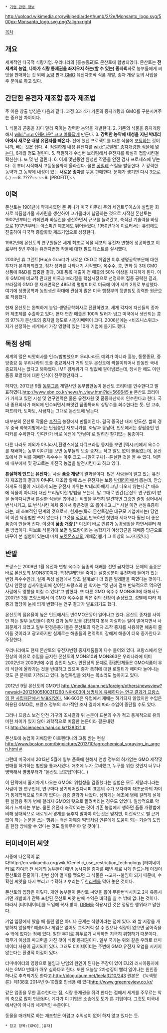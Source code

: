  * [[기업 관련 정보]]

http://upload.wikimedia.org/wikipedia/de/thumb/2/2e/Monsanto_logo.svg/500px-Monsanto_logo.svg.png?align=right

[[목차]] 
== 개요 ==
세계적인 다국적 식량기업. 우리나라의 [흥농종묘]도 몬산토에 합병되었다. 몬산토는 '''전 세계의 농업, 나아가 식량 통제권을 좌지우지 하는(할 수 있는) 종자회사'''로 농부들에게 씨앗을 판매하는 것 외에 [[농약]] 판매,[[GMO]] 유전자조작 식품 개발, 종자 개량 등의 사업을 주 분야로 하고 있다.

== 간단한 유전자 재조합 종자 제조법 ==
주 이윤 창출 방침은 다음과 같다. 과정 3과 4가 기존의 종자개량과 GMO를 구분시켜주는 중요한 차이이다.

1. 식물과 곤충을 죄다 말라 죽이는 강력한 농약을 개발한다.
2. 기존의 식물을 종자개량 해서 [[wiki:"크고 아름다운" 크고 아름답게]] 만든다.
3. '''강력한 농약에 내성을 지닌 박테리아에서 새로운 내성 유전자를 빼온다.''' 전에 했던 프로젝트를 다른 식물에 [[포팅]]하는 것이니까, 빼는 것'''은''' 쉽다.
4. [[적절]]하게 내성 유전자를 [[wiki:"공밀레" 종자개량한 식물에 넣는다.]]  6개월 정도 걸린다.
5. 적절하게 수십번 브리팅해서 유전자를 확실히 접합시킨걸 확신한다. 또 몇 년 걸린다.
6. 이제 몇년동안 완성한 작품을 안전 검사 프로세스에 넣는다. 쥐 부터 시작해서 고등동물까지 올라간다. 물론 [[공밀레]] 스킬을 발동한다.
7. 강력한 농약과 그 농약에 내성이 있는 '''새로운 종자'''를 묶음 판매한다. 문제가 생기면 다시 3으로.(..)
~~8. ????~~
~~9. [PROFIT!]~~

== 이력 ==
몬산토는 1901년에 약제사였던 존 퀴니가 미국 미주리 주의 세인트루이스에 설립한 회사로 식품첨가물 사카린을 생산하여 코카콜라에 납품하는 것으로 시작한 몬산토는 1902년부터는 카페인과 바닐린을 생산하면서 규모를 늘려갔고, 축적된 기술력을 바탕으로 1917년부터는 아스피린 제조에도 뛰어들었다. 1950년대에 이르러서는 유럽에도 진출하여 다국적 종합화학 제조기업으로 성장한다.

1982년에 몬산토의 연구원들은 세계 최초로 식물 세포의 유전자 변형에 성공하였고 이로부터 5년 후에는 유전자변형 작물에 대한 필드 테스트를 실시했다.

2003년 휴 그랜트(Hugh Grant)가 새로운 CEO로 취임한 이후 생명공학부문에 대한 투자가 본격화되었고, 점차 성과를 나타내기 시작했다. 옥수수, 콩, 면화 등 3대 GMO 상품에 R&D를 집중한 결과, 3대 품목 매출이 전 매출의 50% 이상을 차지하게 된다. 이후 GMO에 비교적 관대한 미국과 브라질을 핵심시장으로 선정하여 집중 공략한 결과, 브라질의 GMO 콩 재배면적은 485.1억 평방미터로 미국에 이어 세계 2위로 부상했다. 여기에 생명공학과 농업생산 확대에 관심이 많은 미국 행정부의 뒷받침도 강력한 원군으로 작용했다.

현재 몬산토는 완벽하게 농업-생명공학회사로 전환하였고, 세계 각지에 자신들의 종자와 제초제를 수출하고 있다. 현재 연간 매출은 100억 달러가 넘고 미국에서 생산되는 콩의 97%가 몬산토의 종자일 정도로 시장지배력이 크다. 2008년에는 <비즈니스위크>지가 선정하는 세계에서 가장 영향력 있는 10개 기업에 들기도 했다.

== 독점 상태 ==
세계의 많은 씨앗회사를 인수/합병했으며 우리나라도 예외가 아니라 흥농, 동몽종묘, 중앙종묘 등 우리나라의 토종 종묘회사가 거의 모두 몬산토에 싹쓸이되어서 한동안 국내 종묘회사는 없다고 봐야했다. IMF 경제위기 때 헐값에 팔아넘겼는데, 당시만 해도 이런 품종 로열티에 대한 인식이 전무했던지라...

하지만, 2012년 9월 [[동부그룹]] 계열사인 동부팜한농이 몬산토 코리아를 인수한다고 발표하였다.[[http://www.ebn.co.kr/news/n_view.html?id=569645 #]] 몬산토 코리아가 가지고 있던 시설 및 연구인력은 물론 유전자원 및 품종자산까지 인수한다고 한다. 국내 종묘회사가 해외에 인수되면서 빼앗긴 품종특허의 상당수를 회수한다는 듯. 단 고추, 파프리카, 토마토, 시금치는 그대로 몬산토에 남는다.

대부분의 몬산토 작물은 [[후진국]] 농장에서 만들어진다. 결국 중국산 내지 인도산. 쌀의 경우 중국 화북지방에서는 단립종인 자포니카를, 화남과 동남아, 인도에서는 장립종인 인디카를 수확한다. 인디카가 바로 예전에 '안남미'로 알려진 찰기없는 품종이다.

다른 나라도 예외가 아니라서,환경스페셜,다큐프라임 등지를 보면 [멕시코]에서 옥수수를 재배하는 농부 이야기를 보면 농부들의 토종 종자는 작고 알도 없이 볼품없는데, 몬산토에서 판 씨를 재배한 옥수수는 아주 크고 --[찰지구나]--튼실한 것을 볼 수 있다. 덕분에 내부에서 및 광고로는 후진국 농업을 발전시킨다고 하고 있다.

'''튼실하게 만드는 유전자'''는 사실 '''품종 개량'''의 결과물이다. 많은 사람들이 알고 있는 유전자 재조합의 결과가 '''아니다'''. 재조합 할때 쓰는 유전자는 보통 [[박테리아]]에서 뽑는데, 안습하게도 식물이 거대하게 되는 유전자 따위는 박테리아에서 그냥 나오지 않는다.[* 애초에 식물이 아니다] 대신 브리딩이란 방법을 쓰는데, 말 그대로 인간(몬산토 연구원)이 밭을 돌아다니면서 튼실한 식물을 뽑아내는 씨앗을 우연히 발견하면 그것만 줄창 심어내서 번식시키고, 또 번식시킨 계체 중에서 좋은것을 또 뽑아내고...[* 사실 이건 선발육종이라는, 꽤 초보적인 단계의 것으로서, 현재는(특히 몬산토같은 대규모 기업에서는) 당연히 이런 육종법만 쓰지 않는다.] 그것을 [[적절히]] 반복하면 첫번째 세대보다 훨씬 더 좋은 품종이 만들어 진다. 이것이 '''품종 개량'''.[* 이것이 바로 인류가 농경생활을 하면서부터 해 온 방법이다. 파브르 식물기에 보면 빌모랑이라는 농학자가 야생당근을 재배종 당근으로 바꾸어 본 실험이 있는데 마치 [[포켓몬스터]]의 개체값 뽑기 그 이상의 노가다였다.]

== 반발 ==
프랑스는 2008년 1월 유전자 변형 옥수수 품종의 재배를 전면 금지했다. 문제의 품종은 바로 몬산토의 MON810이다. 특정벌레만을 죽이는 살충성분이 유전자에 들어가 있는 변형 옥수수인데, 실제 독성 실험에서 당초 설계보다 더 많은 벌레들을 죽였다는 것이다. 당시 안전성 심사위원회에 참여한 프랑스의 한 학자는 “몇 년에 걸쳐 반복적으로 먹으면 사람에도 영향을 미칠 수 있다”고 밝혔다. 또 다른 GMO 옥수수 MON863에 대해서도 2007년 3월 프랑스에서 이 GMO 옥수수를 먹은 쥐의 신장이 손상됐고, 성별에 따라 체중과 혈당이 눈에 띄게 변했다는 연구 결과가 발표되기도 했다.

몬산토의 점유율이 높은 인도에서도 반GMO운동이 일어나고 있다. 몬산토 종자를 사야만 하는 일부 농민들이 종자 값과 농약 값을 감당하지 못해 자살하는 일이 벌어지면서 사회문제가 되었고 일부 환경운동가들은 몬산토의 유전자 조작 종자를 사용하면 해충이 줄어들 것이라고 광고하지만 실제로는 해충들의 면역력이 강해져 해충이 더욱 증가한다고 주장한다.

우리나라에도 현재 몬산토의 유전자변형 종자제품들이 다수 들어와 있다. 프랑스에서 안전상의 이유로 수입을 금지한 몬산토의 MON810과 MON863은 우리나라에 이미 2002년과 2003년에 수입 승인이 났다. 안전상의 문제로 환경단체들은 GMO식품이 우리 식단에 올라가는 것을 반대하고 있으며 종자 특허에 대한 로열티가 해마다 늘어나는 것도 큰 문제로 지적되고 있다. 농업독립을 외치는 목소리도 높아지고 있다.

2012년 9월 몬산토의 GMO인 [[http://media.daum.net/foreign/others/newsview?newsid=20121005100311260 NK-603이 생명체에 유해하다는 연구 결과가 프랑스의 한 사립재단에서 발표되었다.]] NK-603은 유럽에서 재배는 허가되지 않았지만 수입은 허용된 GMO로, 프랑스 정부의 추가적인 조사 결과에 따라 수입이 중단될 수도 있다.

그러나 프랑스 보건 안전 기구의 조사결과 위 논문이 표본의 수가 적고 통계적으로 유의미한 차이가 있지 않아 과학적으로 미흡한 논문이라 결론내렸다.[[http://scienceon.hani.co.kr/138321 #]]

몬산토에 농업이 지배당한 아르헨티나의 고통 받는 현실 [[http://www.boston.com/bigpicture/2013/10/agrochemical_spraying_in_argen.html #]]

그런데 미국에서 2013년 5월에 일부 품목에 한해서 연방 정부의 허가없는 GMO 제작및 판매를 허가하는 법안을 통과시켰다. 애초에 누가 로비했고, 누구를 위한 것인지 너무나 명백해서 별명부터가 "몬산토 보호법"이다(...)

이 단락에서 줄기차게 나오는 GMO의 위험성을 검증했다는 실험은 모두 세랄리니라는 사람이 한 연구인데, 연구마다 상기되어있다시피 표본의 수가 모자라며 대조군과의 차이가 통계학적으로 의미가 없다는 검증 결과가 나왔다. 심하게는 애초에 병에 걸리게 설계된 실험용 쥐가 병에 걸리자 GMO의 탓으로 돌려버리는 경우도 있었다. 일방적으로 악의가 느껴지는 부분. 물론 유전자 조작이라는 것이 기존 농업에서 행하던 품종 개량법에 비해 상대적으로 새로워서 경계를 늦추지 말아야 하는것은 맞지만, 이런식으로 별 근거 없이 까는 논문을 쓰는 행위는 백신 자폐증 떡밥처럼 인류에게 도움이 되는 기술의 도입을 한참 방해할 수 있다는 것도 알아두어야 할 것이다.

== 터미네이터 씨앗 ==
시중에 나온적이 없다!http://en.wikipedia.org/wiki/Genetic_use_restriction_technology
[터미네이터]로 하여금 전 세계의 농부들이 매년 농사지을 종자를 매년 새로 사게 만드는데 이것이 몬산토의 돈줄이다. 한번 심어 열매를 맺으면 그 식물은 --고자--불임이 되기 때문에, 수확한 씨앗을 다시 뿌리고 수확하고 뿌리는 무한[[리젠]]을 막아 놓은 것이다. 

몬산토의 입장은 이렇다. 개인 농부들이 몬산토 씨앗을 뽑아 무한번식시키고 2차 유통시키면 개발비가 잔뜩 포함된 몬산토 씨앗 판매 수익은 바닥을 칠 수 밖에 없다는 것이다. 따라서 [터미네이터]를 도입해 복사 방지, [[DRM]]을 적용시킨 것은 정당한 행위라고 말한다. 

기업 입장에서 봤을 때 틀린 말은 아니나 문제는 식량이라는 점에 있다. 왜 쌀 시장을 개방하지 않을까? 예술이나 게임은 없어도 그럭저럭 살 수 있으나 식량이 없으면 굶어죽을 수 밖에 없다는 점에 있다. 일단 무기로 휘두르기 시작하면 지극히 위험하기 때문이다. 핵무기 이상의 파괴력을 가진 것이 식량 통제권이다. 일부 국가는 위와 같은 우려로 터미네이터 사용이 금지되어 있다. 그래도 터미네이터는 주변에 GMO 유전자 오염을 시키지 않는다는 환경적 이점이 있다.

터미네이터의 영향으로 불임과 난임의 원인이 된다는 주장이 있어 EU와 러시아등지에서는 GMO 반대가 매우 심하다고 한다. 또한 오늘날 2차성징이 빨리 일어나는 원인중 하나로 추측되기도 한다고.[[http://blog.daum.net/leela3210/243]]
원본은 《녹색평론》제138호 2014년 9-10월호 인쇄용 에 있다[[http://www.greenreview.co.kr/]] 

같은 업종을 무한 흡수한다는 점, 식량 통제권을 쥐려 한다는 점에서 세계를 주무르는 악의 축으로 많이 언급된다. 게다가 이 기업은 소송에도 도가 튼 기업이다. 그것도 미국내에서만이 아니라 세계적인 수준이다. 

동물을 매개체로 하는 재조합은 어렵고 수익성이 없어 하지 않고 있다는 듯. 

 * 참고 항목:[GMO],[유채]
